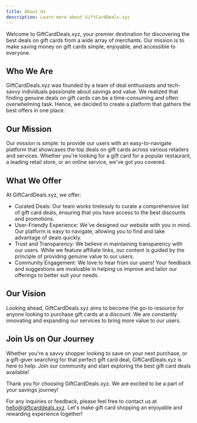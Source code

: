 ```yaml
---
title: About Us
description: Learn more about GiftCardDeals.xyz
---
```


Welcome to GiftCardDeals.xyz, your premier destination for discovering the best deals on gift cards from a wide array of merchants. Our mission is to make saving money on gift cards simple, enjoyable, and accessible to everyone.

## Who We Are

GiftCardDeals.xyz was founded by a team of deal enthusiasts and tech-savvy individuals passionate about savings and value. We realized that finding genuine deals on gift cards can be a time-consuming and often overwhelming task. Hence, we decided to create a platform that gathers the best offers in one place.

## Our Mission

Our mission is simple: to provide our users with an easy-to-navigate platform that showcases the top deals on gift cards across various retailers and services. Whether you're looking for a gift card for a popular restaurant, a leading retail store, or an online service, we've got you covered.

## What We Offer

At GiftCardDeals.xyz, we offer:

- Curated Deals: Our team works tirelessly to curate a comprehensive list of gift card deals, ensuring that you have access to the best discounts and promotions.
- User-Friendly Experience: We've designed our website with you in mind. Our platform is easy to navigate, allowing you to find and take advantage of deals quickly.
- Trust and Transparency: We believe in maintaining transparency with our users. While we feature affiliate links, our content is guided by the principle of providing genuine value to our users.
- Community Engagement: We love to hear from our users! Your feedback and suggestions are invaluable in helping us improve and tailor our offerings to better suit your needs.

## Our Vision

Looking ahead, GiftCardDeals.xyz aims to become the go-to resource for anyone looking to purchase gift cards at a discount. We are constantly innovating and expanding our services to bring more value to our users.

## Join Us on Our Journey

Whether you're a savvy shopper looking to save on your next purchase, or a gift-giver searching for that perfect gift card deal, GiftCardDeals.xyz is here to help. Join our community and start exploring the best gift card deals available!

Thank you for choosing GiftCardDeals.xyz. We are excited to be a part of your savings journey!

For any inquiries or feedback, please feel free to contact us at hello@giftcarddeals.xyz. Let's make gift card shopping an enjoyable and rewarding experience together!
